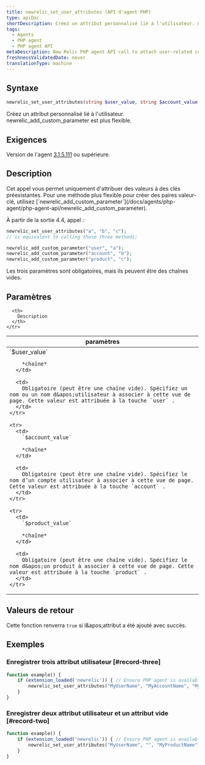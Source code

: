 ```yaml
---
title: newrelic_set_user_attributes (API d'agent PHP)
type: apiDoc
shortDescription: Créez un attribut personnalisé lié à l'utilisateur. newrelic_add_custom_parameter est plus flexible.
tags:
  - Agents
  - PHP agent
  - PHP agent API
metaDescription: New Relic PHP agent API call to attach user-related custom attributes to APM and browser events.
freshnessValidatedDate: never
translationType: machine
---
```


## Syntaxe

```php
newrelic_set_user_attributes(string $user_value, string $account_value, string $product_value)
```

Créez un attribut personnalisé lié à l&apos;utilisateur. newrelic\_add\_custom\_parameter est plus flexible.

## Exigences

Version de l&apos;agent [3.1.5.111](/docs/release-notes/agent-release-notes/php-release-notes/php-agent-315111) ou supérieure.

## Description

<Callout variant="tip">
  Cet appel vous permet uniquement d&apos;attribuer des valeurs à des clés préexistantes. Pour une méthode plus flexible pour créer des paires valeur-clé, utilisez [`newrelic_add_custom_parameter`](/docs/agents/php-agent/php-agent-api/newrelic_add_custom_parameter).
</Callout>

À partir de la sortie 4.4, appel :

```php
newrelic_set_user_attributes("a", "b", "c");
// is equivalent to calling these three methods:

newrelic_add_custom_parameter("user", "a");  
newrelic_add_custom_parameter("account", "b"); 
newrelic_add_custom_parameter("product", "c");
```

Les trois paramètres sont obligatoires, mais ils peuvent être des chaînes vides.

## Paramètres

<table>
  <thead>
    <tr>
      <th width="25%">
        paramètres
      </th>

      <th>
        Description
      </th>
    </tr>
  </thead>

  <tbody>
    <tr>
      <td>
        `$user_value`

        *chaîne*
      </td>

      <td>
        Obligatoire (peut être une chaîne vide). Spécifiez un nom ou un nom d&apos;utilisateur à associer à cette vue de page. Cette valeur est attribuée à la touche `user` .
      </td>
    </tr>

    <tr>
      <td>
        `$account_value`

        *chaîne*
      </td>

      <td>
        Obligatoire (peut être une chaîne vide). Spécifiez le nom d’un compte utilisateur à associer à cette vue de page. Cette valeur est attribuée à la touche `account` .
      </td>
    </tr>

    <tr>
      <td>
        `$product_value`

        *chaîne*
      </td>

      <td>
        Obligatoire (peut être une chaîne vide). Spécifiez le nom d&apos;un produit à associer à cette vue de page. Cette valeur est attribuée à la touche `product` .
      </td>
    </tr>
  </tbody>
</table>

## Valeurs de retour

Cette fonction renverra `true` si l&amp;apos;attribut a été ajouté avec succès.

## Exemples

### Enregistrer trois attribut utilisateur [#record-three]

```php
function example() {
    if (extension_loaded('newrelic')) { // Ensure PHP agent is available
        newrelic_set_user_attributes("MyUserName", "MyAccountName", "MyProductName");
    }
}
```

### Enregistrer deux attribut utilisateur et un attribut vide [#record-two]

```php
function example() {
    if (extension_loaded('newrelic')) { // Ensure PHP agent is available
        newrelic_set_user_attributes("MyUserName", "", "MyProductName");
    }
}
```